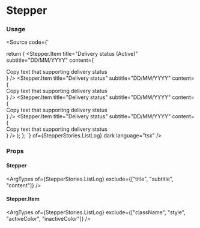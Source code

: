 
<Meta title="Components/Data & Display/Stepper"  />

# Stepper
<Canvas>
  <Story of={StepperStories.ListLog} />
</Canvas>

### Usage
<Source code={`

  return (
    <Stepper>
      <Stepper.Item
        title="Delivery status (Active)"
        subtitle="DD/MM/YYYY"
        content={<div>Copy text that supporting delivery status</div>}
      />
      <Stepper.Item
        title="Delivery status"
        subtitle="DD/MM/YYYY"
        content={<div>Copy text that supporting delivery status</div>}
      />
      <Stepper.Item
        title="Delivery status"
        subtitle="DD/MM/YYYY"
        content={<div>Copy text that supporting delivery status</div>}
      />
      <Stepper.Item
        title="Delivery status"
        subtitle="DD/MM/YYYY"
        content={<div>Copy text that supporting delivery status</div>}
      />
    </Stepper>
  );
};
`} of={StepperStories.ListLog} dark language="tsx" />

### Props
#### Stepper
<ArgTypes of={StepperStories.ListLog} exclude={["title", "subtitle", "content"]} />

#### Stepper.Item
<ArgTypes of={StepperStories.ListLog} exclude={["className", "style", "activeColor", "inactiveColor"]} />
